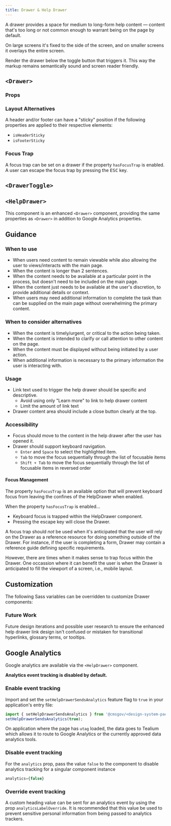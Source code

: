```yaml
---
title: Drawer & Help Drawer
---
```



A drawer provides a space for medium to long-form help content — content that's too long or not common enough to warrant being on the page by default.

On large screens it's fixed to the side of the screen, and on smaller screens it overlays the entire screen.

Render the drawer below the toggle button that triggers it. This way the markup remains semantically sound and screen reader friendly.

## `<Drawer>`

<StorybookExample
  componentName="drawer"
  sourceFilePath="components/Drawer/Drawer.tsx"
  storyId="components-drawer--drawer-default"
  minHeight={500}
/>

### Props

<PropTable componentName="Drawer" />

### Layout Alternatives

A header and/or footer can have a "sticky" position if the following properties are applied to their respective elements:

- `isHeaderSticky`
- `isFooterSticky`

<StorybookExample
  componentName="sticky-drawer"
  storyId="components-drawer--drawer-with-sticky-positioning"
  minHeight={300}
/>

### Focus Trap

A focus trap can be set on a drawer if the property `hasFocusTrap` is enabled. A user can escape the focus trap by pressing the <kbd>ESC</kbd> key.

## `<DrawerToggle>`

<ViewSourceLink sourceFilePath="components/Drawer/DrawerToggle.tsx" />

<PropTable componentName="DrawerToggle" />

## `<HelpDrawer>`

This component is an enhanced `<Drawer>` component, providing the same properties as `<Drawer>` in addition to Google Analytics properties.

<ViewSourceLink sourceFilePath="components/HelpDrawer/HelpDrawer.tsx" />

<PropTable componentName="HelpDrawer" />

## Guidance

### When to use

- When users need content to remain viewable while also allowing the user to views/interacts with the main page.
- When the content is longer than 2 sentences.
- When the content needs to be available at a particular point in the process, but doesn't need to be included on the main page.
- When the content just needs to be available at the user's discretion, to provide additional details or context.
- When users may need additional information to complete the task than can be supplied on the main page without overwhelming the primary content.

### When to consider alternatives

- When the content is timely/urgent, or critical to the action being taken.
- When the content is intended to clarify or call attention to other content on the page.
- When the content must be displayed without being initiated by a user action.
- When additional information is necessary to the primary information the user is interacting with.

### Usage

- Link text used to trigger the help drawer should be specific and descriptive.
  - Avoid using only "Learn more" to link to help drawer content
  - Limit the amount of link text
- Drawer content area should include a close button clearly at the top.

### Accessibility

- Focus should move to the content in the help drawer after the user has opened it.
- Drawer should support keyboard navigation.
  - `Enter` and `Space` to select the highlighted item.
  - `Tab` to move the focus sequentially through the list of focusable items
  - `Shift + Tab` to move the focus sequentially through the list of focusable items in reversed order

#### Focus Management

The property `hasFocusTrap` is an available option that will prevent keyboard focus from leaving the confines of the HelpDrawer when enabled.

When the property `hasFocusTrap` is enabled...

- Keyboard focus is trapped within the HelpDrawer component.
- Pressing the escape key will close the Drawer.

A focus trap should _not_ be used when it's anticipated that the user will rely on the Drawer as a reference resource for doing something outside of the Drawer. For instance, if the user is completing a form, Drawer may contain a reference guide defining specific requirements.

However, there are times when it makes sense to trap focus within the Drawer. One occassion where it can benefit the user is when the Drawer is anticipated to fill the viewport of a screen, i.e., mobile layout.

## Customization

The following Sass variables can be overridden to customize Drawer components:

<ComponentThemeOptions
  theme="core"
  componentname="drawer"
/>

### Future Work

Future design iterations and possible user research to ensure the enhanced help drawer link design isn't confused or mistaken for transitional hyperlinks, glossary terms, or tooltips.

## Google Analytics

Google analytics are available via the `<HelpDrawer>` component.

**Analytics event tracking is disabled by default.**

### Enable event tracking

Import and set the `setHelpDrawerSendsAnalytics` feature flag to `true` in your application's entry file:

```js
import { setHelpDrawerSendsAnalytics } from '@cmsgov/<design-system-package>';
setHelpDrawerSendsAnalytics(true);
```

On application where the page has `utag` loaded, the data goes to Tealium which allows it to route to Google Analytics or the currently approved data analytics tools.

### Disable event tracking

For the `analytics` prop, pass the value `false` to the component to disable analytics tracking for a singular component instance

```js
analytics={false}
```

### Override event tracking

A custom heading value can be sent for an analytics event by using the prop `analyticsLabelOverride`. It is recommended that this value be used to prevent sensitive personal information from being passed to analytics trackers.
